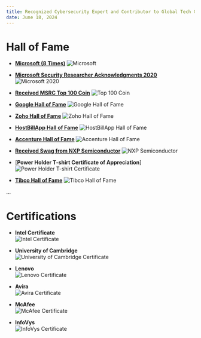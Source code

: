 ```yaml
---
title: Recognized Cybersecurity Expert and Contributor to Global Tech Giants
date: June 18, 2024
---
```



# Hall of Fame

<div className="hall-of-fame">

- [**Microsoft (8 Times)**](https://www.microsoft.com/en-us/msrc/researcher-acknowledgments-online-services-archive)
  <img src="https://gitlab.com/adesh1337/websie/-/raw/master/images/works/hof1.jpg?ref_type=heads" alt="Microsoft" />

- [**Microsoft Security Researcher Acknowledgments 2020**](https://portal.msrc.microsoft.com/en-us/security-guidance/researcher-acknowledgments-online-services?rtc=1)
  <img src="https://gitlab.com/adesh1337/websie/-/raw/master/images/works/ms2020.jpg?ref_type=heads" alt="Microsoft 2020" />

- [**Received MSRC Top 100 Coin**](https://msrc-blog.microsoft.com/2018/08/08/microsofts-top-100-security-researchers-black-hat-2018-edition/)
  <img src="https://gitlab.com/adesh1337/websie/-/raw/master/images/works/2018coin.jpg?ref_type=heads" alt="Top 100 Coin" />

- [**Google Hall of Fame**](https://bughunter.withgoogle.com/profile/288e889f-7ad6-4ce5-8cc1-41202c510653)
  <img src="https://gitlab.com/adesh1337/websie/-/raw/master/images/works/google.jpg?ref_type=heads" alt="Google Hall of Fame" />

- [**Zoho Hall of Fame**](https://bugbounty.zoho.com/bb/info#hof)
  <img src="https://gitlab.com/adesh1337/websie/-/raw/master/images/works/zoho.jpg?ref_type=heads" alt="Zoho Hall of Fame" />

- [**HostBillApp Hall of Fame**](https://hostbillapp.com/responsible-disclosure/)
  <img src="https://gitlab.com/adesh1337/websie/-/raw/master/images/works/host.jpg?ref_type=heads" alt="HostBillApp Hall of Fame" />

- [**Accenture Hall of Fame**](https://www.accenture.com/us-en/about/company/accenture-responsible-disclosure)
  <img src="https://gitlab.com/adesh1337/websie/-/raw/master/images/works/accenture.jpg?ref_type=heads" alt="Accenture Hall of Fame" />

- [**Received Swag from NXP Semiconductor**](https://www.nxp.com/)
  <img src="https://gitlab.com/adesh1337/websie/-/raw/master/images/works/nxp.jpg?ref_type=heads" alt="NXP Semiconductor" />

- [**Power Holder T-shirt Certificate of Appreciation**]
  <img src="https://gitlab.com/adesh1337/websie/-/raw/master/images/works/wso2s.jpg?ref_type=heads" alt="Power Holder T-shirt Certificate" />

- [**Tibco Hall of Fame**](https://www.tibco.com/security/disclosure-hall-fame)
  <img src="https://gitlab.com/adesh1337/websie/-/raw/master/images/works/tibco.jpg?ref_type=heads" alt="Tibco Hall of Fame" />

...

</div>

# Certifications

<div className="certifications">

- **Intel Certificate**  
  <img src="https://gitlab.com/adesh1337/websie/-/raw/master/images/works/cert1.jpg?ref_type=heads" alt="Intel Certificate" />

- **University of Cambridge**  
  <img src="https://gitlab.com/adesh1337/websie/-/raw/master/images/works/cert2.jpeg?ref_type=heads" alt="University of Cambridge Certificate" />

- **Lenovo**  
  <img src="https://gitlab.com/adesh1337/websie/-/raw/master/images/works/cert3.jpg?ref_type=heads" alt="Lenovo Certificate" />

- **Avira**  
  <img src="https://gitlab.com/adesh1337/websie/-/raw/master/images/works/cert4.jpg?ref_type=heads" alt="Avira Certificate" />

- **McAfee**  
  <img src="https://gitlab.com/adesh1337/websie/-/raw/master/images/works/cert5.jpg?ref_type=heads" alt="McAfee Certificate" />

- **InfoVys**  
  <img src="https://gitlab.com/adesh1337/websie/-/raw/master/images/works/cert6.jpeg?ref_type=heads" alt="InfoVys Certificate" />

</div>
